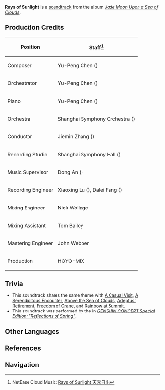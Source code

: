 {{Soundtrack Infobox
|title          =
|image          = Jade Moon Upon a Sea of Clouds.jpg
|album          = Jade Moon Upon a Sea of Clouds
|disc           = 2
|number         = 45
|featured       =
|featured2      =
|featured3      =
|featured_disc  =
|featured_disc2 =
|featured_disc3 =
|youtube_id     = c0jZ7sPyouE
|youtube_time   = 927
|spotify_id     = 5U8IasUSA4EOmZwCzKyhcm
|played_in      = Qingyun Peak
|during         = [[Qingyun Peak]] (Day)
|domain         =
|previous       = Freedom of Crane
|next           = Rainbow at Summit
}}
'''Rays of Sunlight''' is a [[soundtrack]] from the album ''[[Jade Moon Upon a Sea of Clouds]]''.

==Production Credits==
{| class="wikitable" style="text-align:left; height:0.5em"
! Position
! Staff<ref>NetEase Cloud Music: [https://music.163.com/#/song?id=1492275966 Rays of Sunlight 天霁日出]</ref>
|-
! Composer
| Yu-Peng Chen ({{Lang|zh=陈致逸|mini=1}})
|-
! Orchestrator
| Yu-Peng Chen ({{Lang|zh=陈致逸|mini=1}})
|-
! Piano
| Yu-Peng Chen ({{Lang|zh=陈致逸|mini=1}})
|-
! Orchestra
| Shanghai Symphony Orchestra ({{Lang|zh=上海交响乐团|mini=1}})
|-
! Conductor
| Jiemin Zhang ({{Lang|zh=张洁敏|mini=1}})
|-
! Recording Studio
| Shanghai Symphony Hall ({{Lang|zh=上海交响乐团音乐厅|mini=1}})
|-
! Music Supervisor
| Dong An ({{Lang|zh=安栋|mini=1}})
|-
! Recording Engineer
| Xiaoxing Lu ({{Lang|zh=陆晓幸|mini=1}}), Dalei Fang ({{Lang|zh=房大磊|mini=1}})
|-
! Mixing Engineer
| Nick Wollage
|-
! Mixing Assistant
| Tom Bailey
|-
! Mastering Engineer
| John Webber
|-
! Production
| HOYO-MiX
|}

==Trivia==
* This soundtrack shares the same theme with [[A Casual Visit]], [[A Serendipitous Encounter]], [[Above the Sea of Clouds]], [[Adeptus' Retirement]], [[Freedom of Crane]], and [[Rainbow at Summit]].
* This soundtrack was performed by the {{w|Shanghai Symphony Orchestra}} in ''[[Genshin Concert/Reflections of Spring|GENSHIN CONCERT Special Edition: "Reflections of Spring"]]''.

==Other Languages==
{{Other Languages|default_hidden = 1
|en      = Rays of Sunlight
|zhs     = 天霁日出
|zhs_rm  = Tiānjì Rìchū
|zht     = 天霽日出
|zht_rm  = Tiānjì Rìchū
|ja      = 夜明けの光
|ja_rm   = Yoake no Hikari
|vi      = Bình Minh Ngày Rạng
}}

==References==
{{Reflist}}

==Navigation==
{{Soundtrack Navbox|Jade Moon Upon a Sea of Clouds}}